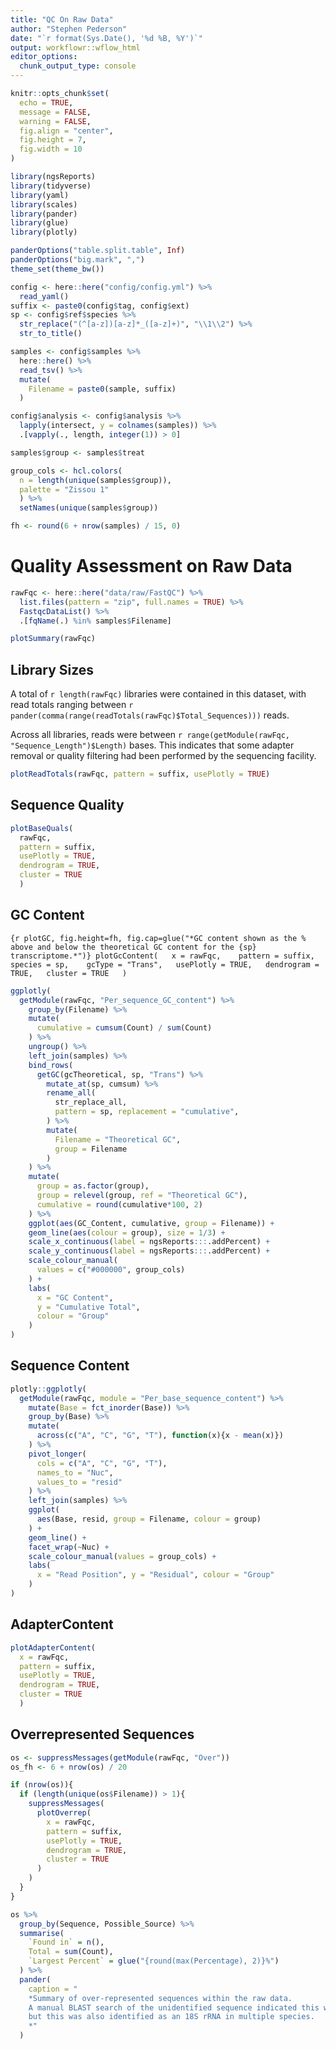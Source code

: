 ```yaml
---
title: "QC On Raw Data"
author: "Stephen Pederson"
date: "`r format(Sys.Date(), '%d %B, %Y')`"
output: workflowr::wflow_html
editor_options:
  chunk_output_type: console
---
```


```r
knitr::opts_chunk$set(
  echo = TRUE,
  message = FALSE,
  warning = FALSE,
  fig.align = "center",
  fig.height = 7,
  fig.width = 10
)
```

```r
library(ngsReports)
library(tidyverse)
library(yaml)
library(scales)
library(pander)
library(glue)
library(plotly)
```

```r
panderOptions("table.split.table", Inf)
panderOptions("big.mark", ",")
theme_set(theme_bw())
```

```r
config <- here::here("config/config.yml") %>%
  read_yaml()
suffix <- paste0(config$tag, config$ext)
sp <- config$ref$species %>%
  str_replace("(^[a-z])[a-z]*_([a-z]+)", "\\1\\2") %>%
  str_to_title()
```

```r
samples <- config$samples %>%
  here::here() %>%
  read_tsv() %>%
  mutate(
    Filename = paste0(sample, suffix)
  )
```

```r
config$analysis <- config$analysis %>%
  lapply(intersect, y = colnames(samples)) %>%
  .[vapply(., length, integer(1)) > 0]
```

```r
samples$group <- samples$treat
```


```r
group_cols <- hcl.colors(
  n = length(unique(samples$group)), 
  palette = "Zissou 1"
  ) %>%
  setNames(unique(samples$group))
```


```r
fh <- round(6 + nrow(samples) / 15, 0)
```

# Quality Assessment on Raw Data

```r
rawFqc <- here::here("data/raw/FastQC") %>%
  list.files(pattern = "zip", full.names = TRUE) %>%
  FastqcDataList() %>%
  .[fqName(.) %in% samples$Filename]
```

```r
plotSummary(rawFqc)
```

## Library Sizes

A total of `r length(rawFqc)` libraries were contained in this dataset, with read totals ranging between `r pander(comma(range(readTotals(rawFqc)$Total_Sequences)))` reads.

Across all libraries, reads were between `r range(getModule(rawFqc, "Sequence_Length")$Length)` bases.
This indicates that some adapter removal or quality filtering had been performed by the sequencing facility.

```r
plotReadTotals(rawFqc, pattern = suffix, usePlotly = TRUE)
```

## Sequence Quality

```r
plotBaseQuals(
  rawFqc,
  pattern = suffix, 
  usePlotly = TRUE,
  dendrogram = TRUE,
  cluster = TRUE
  )
```


## GC Content

```{r plotGC, fig.height=fh, fig.cap=glue("*GC content shown as the % above and below the theoretical GC content for the {sp} transcriptome.*")}
plotGcContent(
  x = rawFqc, 
  pattern = suffix, 
  species = sp, 
  gcType = "Trans",
  usePlotly = TRUE,
  dendrogram = TRUE,
  cluster = TRUE
  )
```

```r
ggplotly(
  getModule(rawFqc, "Per_sequence_GC_content") %>%
    group_by(Filename) %>%
    mutate(
      cumulative = cumsum(Count) / sum(Count)
    ) %>%
    ungroup() %>%
    left_join(samples) %>%
    bind_rows(
      getGC(gcTheoretical, sp, "Trans") %>%
        mutate_at(sp, cumsum) %>% 
        rename_all(
          str_replace_all, 
          pattern = sp, replacement = "cumulative",
        ) %>%
        mutate(
          Filename = "Theoretical GC",
          group = Filename
        )
    ) %>%
    mutate(
      group = as.factor(group),
      group = relevel(group, ref = "Theoretical GC"),
      cumulative = round(cumulative*100, 2)
    ) %>%
    ggplot(aes(GC_Content, cumulative, group = Filename)) +
    geom_line(aes(colour = group), size = 1/3) +
    scale_x_continuous(label = ngsReports:::.addPercent) +
    scale_y_continuous(label = ngsReports:::.addPercent) +
    scale_colour_manual(
      values = c("#000000", group_cols)
    ) +
    labs(
      x = "GC Content",
      y = "Cumulative Total",
      colour = "Group"
    )
)
```

## Sequence Content

```r
plotly::ggplotly(
  getModule(rawFqc, module = "Per_base_sequence_content") %>% 
    mutate(Base = fct_inorder(Base)) %>%
    group_by(Base) %>% 
    mutate(
      across(c("A", "C", "G", "T"), function(x){x - mean(x)}) 
    ) %>% 
    pivot_longer(
      cols = c("A", "C", "G", "T"), 
      names_to = "Nuc", 
      values_to = "resid"
    ) %>%
    left_join(samples) %>%
    ggplot(
      aes(Base, resid, group = Filename, colour = group)
    ) + 
    geom_line() +
    facet_wrap(~Nuc) + 
    scale_colour_manual(values = group_cols) +
    labs(
      x = "Read Position", y = "Residual", colour = "Group"
    )
)
```

## AdapterContent

```r
plotAdapterContent(
  x = rawFqc, 
  pattern = suffix, 
  usePlotly = TRUE,
  dendrogram = TRUE,
  cluster = TRUE
  )
```

## Overrepresented Sequences

```r
os <- suppressMessages(getModule(rawFqc, "Over"))
os_fh <- 6 + nrow(os) / 20
```

```r
if (nrow(os)){
  if (length(unique(os$Filename)) > 1){
    suppressMessages(
      plotOverrep(
        x = rawFqc,
        pattern = suffix, 
        usePlotly = TRUE,
        dendrogram = TRUE,
        cluster = TRUE
      )
    )
  }
}
```

```r
os %>%
  group_by(Sequence, Possible_Source) %>%
  summarise(
    `Found in` = n(),
    Total = sum(Count),
    `Largest Percent` = glue("{round(max(Percentage), 2)}%")
  ) %>%
  pander(
    caption = "
    *Summary of over-represented sequences within the raw data.
    A manual BLAST search of the unidentified sequence indicated this was a human lncRNA,
    but this was also identified as an 18S rRNA in multiple species.
    *"
  )
```

